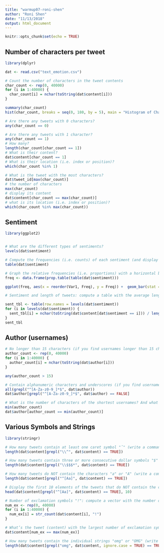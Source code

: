 ```yaml
---
title: "warmup07-roni-shen"
author: "Roni Shen"
date: "11/13/2018"
output: html_document
---
```


```r
knitr::opts_chunk$set(echo = TRUE)
```

## Number of characters per tweet

```r

library(dplyr)

dat <- read.csv("text_emotion.csv") 

# Count the number of characters in the tweet contents
char_count <- rep(0, 40000)
for (i in 1:40000) {
  char_count[i] = nchar(toString(dat$content[i]))
}

summary(char_count)
hist(char_count, breaks = seq(0, 180, by = 5), main = "Histogram of Character Count", xlab = "Character Count")

# Are there any tweets with 0 characters?
any(char_count == 0)

# Are there any tweets with 1 character?
any(char_count == 1)
# How many?
length(char_count[char_count == 1])
# What is their content?
dat$content[char_count == 1]
# What is their location (i.e. index or position)?
which(char_count %in% 1)

# What is the tweet with the most characters?
dat$tweet_id[max(char_count)]
# the number of characters
max(char_count)
# display its content
dat$content[char_count == max(char_count)]
# what is its location (i.e. index or position)?
which(char_count %in% max(char_count))

```


## Sentiment

```r

library(ggplot2)


# What are the different types of sentiments?
levels(dat$sentiment)

# Compute the frequencies (i.e. counts) of each sentiment (and display these frequencies).
table(dat$sentiment)

# Graph the relative frequencies (i.e. proportions) with a horizontal barplot (bars horizontally oriented) in decreasing order, including names of sentiment types. 
freq <- data.frame(prop.table(table(dat$sentiment)))

ggplot(freq, aes(x = reorder(Var1, Freq), y = Freq)) +  geom_bar(stat = "identity") + coord_flip() + xlab("Sentiments") + ylab("Frequencies") + ggtitle("Relative Frequencies of Sentiments")

# Sentiment and length of tweets: compute a table with the average length of characters per sentiment (i.e. average number of characters for neutral tweets, for happy tweets, etc.). Display this table.

sent_tbl <- table(row.names = levels(dat$sentiment)) 
for (i in levels(dat$sentiment)) {
  sent_tbl[i] = nchar(toString(dat$content[dat$sentiment == i])) / length(dat$content[dat$sentiment == i])
}
sent_tbl

```


## Author (usernames)

```r

# No longer than 15 characters (if you find usernames longer than 15 characters, display them)
author_count <- rep(0, 40000)
for (i in 1:40000) {
  author_count[i] = nchar(toString(dat$author[i]))
}

any(author_count > 15)

# Contain alphanumeric characters and underscores (if you find usernames containing other symbols, display them)
all(grepl("^[A-Za-z0-9_]*$", dat$author))
dat$author[grepl("^[A-Za-z0-9_]*$", dat$author) == FALSE]

# What is the number of characters of the shortest usernames? And what are the names of these authors? (write commands to answer these questions)
min(author_count)
dat$author[author_count == min(author_count)]

```


## Various Symbols and Strings

```r

library(stringr)

# How many tweets contain at least one caret symbol "ˆ" (write a command to answer this question).
length(dat$content[grepl("\\^", dat$content) == TRUE])

# How many tweets contain three or more consecutive dollar symbols "$" (write a command to answer this question).
length(dat$content[grepl("\\$$$*", dat$content) == TRUE])

# How many tweets do NOT contain the characters "a" or "A" (write a command to answer this question).
length(dat$content[grepl("^[Aa]", dat$content) == TRUE])

# Display the first 10 elements of the tweets that do NOT contain the characters "a" or "A" (write a command to answer this question).
head(dat$content[grepl("^[Aa]", dat$content) == TRUE], 10)

# Number of exclamation symbols "!": compute a vector with the number of exclamation symbols in each tweet, and display its summary().
num_ex <- rep(0, 40000)
for (i in 1:40000) {
  num_ex[i] = str_count(dat$content[i], "!")
}

# What’s the tweet (content) with the largest number of exclamation symbols !? Display its content. (write a command to answer this question)
dat$content[num_ex == max(num_ex)]

# How many tweets contain the individual strings "omg" or "OMG" (write a command to answer this question). 
length(dat$content[grepl("omg", dat$content, ignore.case = TRUE) == TRUE])

```

